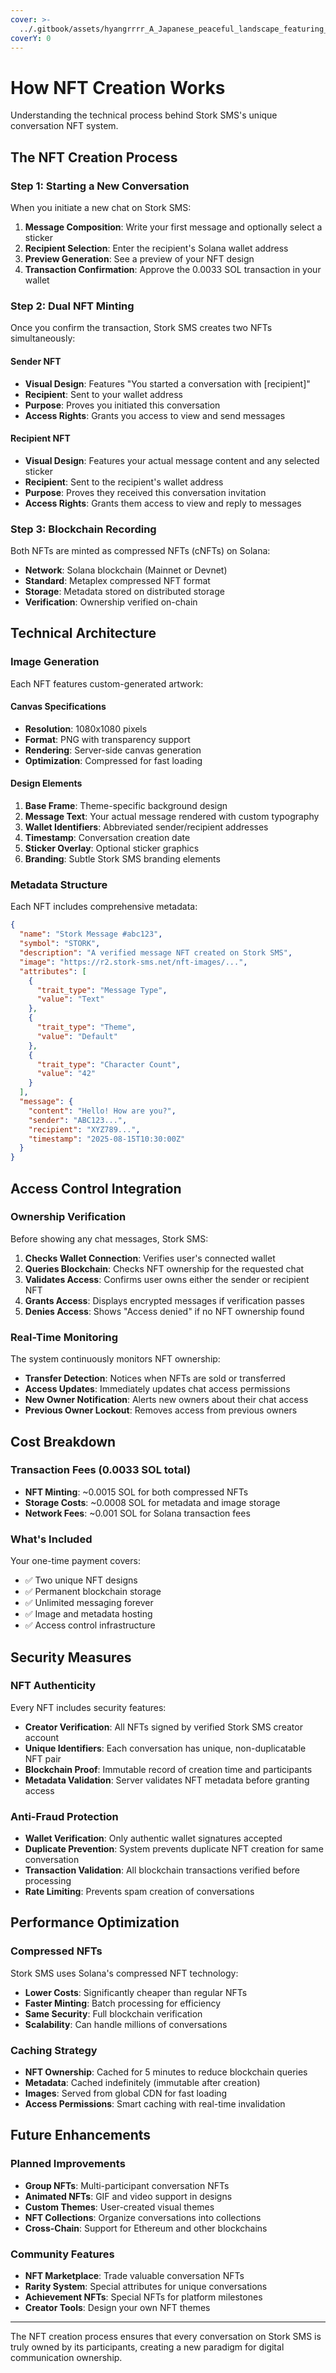 ```yaml
---
cover: >-
  ../.gitbook/assets/hyangrrrr_A_Japanese_peaceful_landscape_featuring_reeds_in_th_a3a00df0-c3f5-4755-9838-b92c0abb13e2_1.png
coverY: 0
---
```


# How NFT Creation Works

Understanding the technical process behind Stork SMS's unique conversation NFT system.

## The NFT Creation Process

### Step 1: Starting a New Conversation

When you initiate a new chat on Stork SMS:

1. **Message Composition**: Write your first message and optionally select a sticker
2. **Recipient Selection**: Enter the recipient's Solana wallet address
3. **Preview Generation**: See a preview of your NFT design
4. **Transaction Confirmation**: Approve the 0.0033 SOL transaction in your wallet

### Step 2: Dual NFT Minting

Once you confirm the transaction, Stork SMS creates two NFTs simultaneously:

#### Sender NFT
- **Visual Design**: Features "You started a conversation with [recipient]"
- **Recipient**: Sent to your wallet address
- **Purpose**: Proves you initiated this conversation
- **Access Rights**: Grants you access to view and send messages

#### Recipient NFT  
- **Visual Design**: Features your actual message content and any selected sticker
- **Recipient**: Sent to the recipient's wallet address
- **Purpose**: Proves they received this conversation invitation
- **Access Rights**: Grants them access to view and reply to messages

### Step 3: Blockchain Recording

Both NFTs are minted as compressed NFTs (cNFTs) on Solana:

- **Network**: Solana blockchain (Mainnet or Devnet)
- **Standard**: Metaplex compressed NFT format
- **Storage**: Metadata stored on distributed storage
- **Verification**: Ownership verified on-chain

## Technical Architecture

### Image Generation

Each NFT features custom-generated artwork:

#### Canvas Specifications
- **Resolution**: 1080x1080 pixels
- **Format**: PNG with transparency support
- **Rendering**: Server-side canvas generation
- **Optimization**: Compressed for fast loading

#### Design Elements
1. **Base Frame**: Theme-specific background design
2. **Message Text**: Your actual message rendered with custom typography
3. **Wallet Identifiers**: Abbreviated sender/recipient addresses
4. **Timestamp**: Conversation creation date
5. **Sticker Overlay**: Optional sticker graphics
6. **Branding**: Subtle Stork SMS branding elements

### Metadata Structure

Each NFT includes comprehensive metadata:

```json
{
  "name": "Stork Message #abc123",
  "symbol": "STORK",
  "description": "A verified message NFT created on Stork SMS",
  "image": "https://r2.stork-sms.net/nft-images/...",
  "attributes": [
    {
      "trait_type": "Message Type",
      "value": "Text"
    },
    {
      "trait_type": "Theme",  
      "value": "Default"
    },
    {
      "trait_type": "Character Count",
      "value": "42"
    }
  ],
  "message": {
    "content": "Hello! How are you?",
    "sender": "ABC123...",
    "recipient": "XYZ789...",
    "timestamp": "2025-08-15T10:30:00Z"
  }
}
```

## Access Control Integration

### Ownership Verification

Before showing any chat messages, Stork SMS:

1. **Checks Wallet Connection**: Verifies user's connected wallet
2. **Queries Blockchain**: Checks NFT ownership for the requested chat
3. **Validates Access**: Confirms user owns either the sender or recipient NFT
4. **Grants Access**: Displays encrypted messages if verification passes
5. **Denies Access**: Shows "Access denied" if no NFT ownership found

### Real-Time Monitoring

The system continuously monitors NFT ownership:

- **Transfer Detection**: Notices when NFTs are sold or transferred
- **Access Updates**: Immediately updates chat access permissions
- **New Owner Notification**: Alerts new owners about their chat access
- **Previous Owner Lockout**: Removes access from previous owners

## Cost Breakdown

### Transaction Fees (0.0033 SOL total)

- **NFT Minting**: ~0.0015 SOL for both compressed NFTs
- **Storage Costs**: ~0.0008 SOL for metadata and image storage
- **Network Fees**: ~0.001 SOL for Solana transaction fees

### What's Included

Your one-time payment covers:
- ✅ Two unique NFT designs
- ✅ Permanent blockchain storage
- ✅ Unlimited messaging forever
- ✅ Image and metadata hosting
- ✅ Access control infrastructure

## Security Measures

### NFT Authenticity

Every NFT includes security features:

- **Creator Verification**: All NFTs signed by verified Stork SMS creator account
- **Unique Identifiers**: Each conversation has unique, non-duplicatable NFT pair
- **Blockchain Proof**: Immutable record of creation time and participants
- **Metadata Validation**: Server validates NFT metadata before granting access

### Anti-Fraud Protection

- **Wallet Verification**: Only authentic wallet signatures accepted
- **Duplicate Prevention**: System prevents duplicate NFT creation for same conversation
- **Transaction Validation**: All blockchain transactions verified before processing
- **Rate Limiting**: Prevents spam creation of conversations

## Performance Optimization

### Compressed NFTs

Stork SMS uses Solana's compressed NFT technology:

- **Lower Costs**: Significantly cheaper than regular NFTs
- **Faster Minting**: Batch processing for efficiency
- **Same Security**: Full blockchain verification
- **Scalability**: Can handle millions of conversations

### Caching Strategy

- **NFT Ownership**: Cached for 5 minutes to reduce blockchain queries
- **Metadata**: Cached indefinitely (immutable after creation)
- **Images**: Served from global CDN for fast loading
- **Access Permissions**: Smart caching with real-time invalidation

## Future Enhancements

### Planned Improvements

- **Group NFTs**: Multi-participant conversation NFTs
- **Animated NFTs**: GIF and video support in designs
- **Custom Themes**: User-created visual themes
- **NFT Collections**: Organize conversations into collections
- **Cross-Chain**: Support for Ethereum and other blockchains

### Community Features

- **NFT Marketplace**: Trade valuable conversation NFTs
- **Rarity System**: Special attributes for unique conversations
- **Achievement NFTs**: Special NFTs for platform milestones
- **Creator Tools**: Design your own NFT themes

---

The NFT creation process ensures that every conversation on Stork SMS is truly owned by its participants, creating a new paradigm for digital communication ownership.